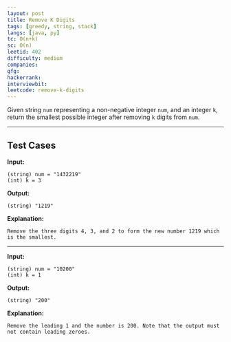 ```yaml
---
layout: post
title: Remove K Digits
tags: [greedy, string, stack]
langs: [java, py]
tc: O(n+k)
sc: O(n)
leetid: 402
difficulty: medium
companies: 
gfg: 
hackerrank: 
interviewbit: 
leetcode: remove-k-digits
---
```


Given string `num` representing a non-negative integer `num`, and an integer `k`, 
return the smallest possible integer after removing `k` digits from `num`.

---

## Test Cases

**Input:**
```
(string) num = "1432219"
(int) k = 3
```

**Output:**
```
(string) "1219"
```

**Explanation:**
```
Remove the three digits 4, 3, and 2 to form the new number 1219 which is the smallest.
```

---

**Input:**
```
(string) num = "10200"
(int) k = 1
```

**Output:**
```
(string) "200"
```

**Explanation:**
```
Remove the leading 1 and the number is 200. Note that the output must not contain leading zeroes.
```
